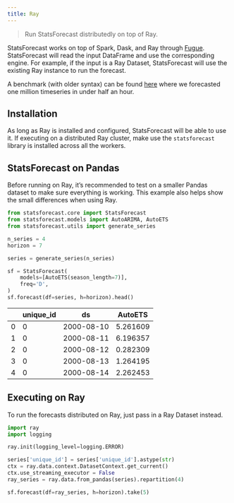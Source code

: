 ```yaml
---
title: Ray
---
```


> Run StatsForecast distributedly on top of Ray.

StatsForecast works on top of Spark, Dask, and Ray through
[Fugue](https://github.com/fugue-project/fugue/). StatsForecast will
read the input DataFrame and use the corresponding engine. For example,
if the input is a Ray Dataset, StatsForecast will use the existing Ray
instance to run the forecast.

A benchmark (with older syntax) can be found
[here](https://www.anyscale.com/blog/how-nixtla-uses-ray-to-accurately-predict-more-than-a-million-time-series)
where we forecasted one million timeseries in under half an hour.

## Installation

As long as Ray is installed and configured, StatsForecast will be able
to use it. If executing on a distributed Ray cluster, make use the
`statsforecast` library is installed across all the workers.

## StatsForecast on Pandas

Before running on Ray, it’s recommended to test on a smaller Pandas
dataset to make sure everything is working. This example also helps show
the small differences when using Ray.

```python
from statsforecast.core import StatsForecast
from statsforecast.models import AutoARIMA, AutoETS
from statsforecast.utils import generate_series
```


```python
n_series = 4
horizon = 7

series = generate_series(n_series)

sf = StatsForecast(
    models=[AutoETS(season_length=7)],
    freq='D',
)
sf.forecast(df=series, h=horizon).head()
```

|     | unique_id | ds         | AutoETS  |
|-----|-----------|------------|----------|
| 0   | 0         | 2000-08-10 | 5.261609 |
| 1   | 0         | 2000-08-11 | 6.196357 |
| 2   | 0         | 2000-08-12 | 0.282309 |
| 3   | 0         | 2000-08-13 | 1.264195 |
| 4   | 0         | 2000-08-14 | 2.262453 |

## Executing on Ray

To run the forecasts distributed on Ray, just pass in a Ray Dataset
instead.

```python
import ray
import logging
```


```python
ray.init(logging_level=logging.ERROR)

series['unique_id'] = series['unique_id'].astype(str)
ctx = ray.data.context.DatasetContext.get_current()
ctx.use_streaming_executor = False
ray_series = ray.data.from_pandas(series).repartition(4)
```


```python
sf.forecast(df=ray_series, h=horizon).take(5)
```

